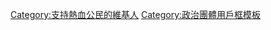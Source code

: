 {{Userbox
  |border-c = #000000
  |border-s = 1
  |id-c     = #FFFF00
  |id-s     = 12
  |id-fc    = #black
  |info-c   = #FFFF00
  |info-s   = 10
  |info-fc  = #black
  |id       = 熱血<br/>公民
  |info     = 這個用戶支持'''[[熱血公民]]'''
}}
<includeonly>[[Category:支持熱血公民的維基人|{{PAGENAME}}]]</includeonly>
<noinclude>
[[Category:支持熱血公民的維基人]]
[[Category:政治團體用戶框模板]]
</noinclude>